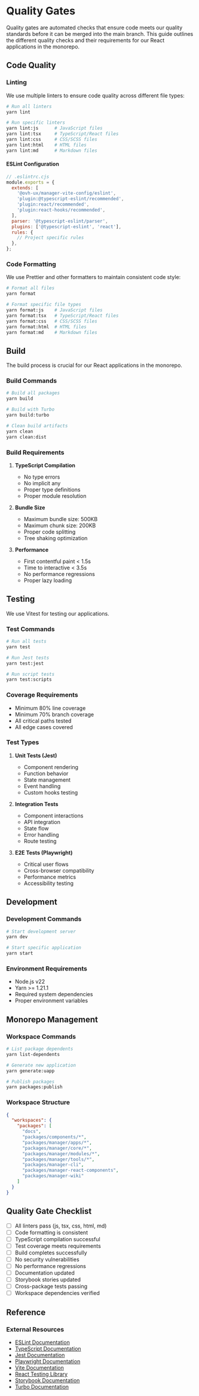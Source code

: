 
<Meta title="Guidelines/Quality Gates" />

# Quality Gates

Quality gates are automated checks that ensure code meets our quality standards before it can be merged into the main branch. This guide outlines the different quality checks and their requirements for our React applications in the monorepo.

## Code Quality

### Linting

We use multiple linters to ensure code quality across different file types:

```bash
# Run all linters
yarn lint

# Run specific linters
yarn lint:js      # JavaScript files
yarn lint:tsx     # TypeScript/React files
yarn lint:css     # CSS/SCSS files
yarn lint:html    # HTML files
yarn lint:md      # Markdown files
```

#### ESLint Configuration
```js
// .eslintrc.cjs
module.exports = {
  extends: [
    '@ovh-ux/manager-vite-config/eslint',
    'plugin:@typescript-eslint/recommended',
    'plugin:react/recommended',
    'plugin:react-hooks/recommended',
  ],
  parser: '@typescript-eslint/parser',
  plugins: ['@typescript-eslint', 'react'],
  rules: {
    // Project specific rules
  },
};
```

### Code Formatting

We use Prettier and other formatters to maintain consistent code style:

```bash
# Format all files
yarn format

# Format specific file types
yarn format:js    # JavaScript files
yarn format:tsx   # TypeScript/React files
yarn format:css   # CSS/SCSS files
yarn format:html  # HTML files
yarn format:md    # Markdown files
```

## Build

The build process is crucial for our React applications in the monorepo.

### Build Commands
```bash
# Build all packages
yarn build

# Build with Turbo
yarn build:turbo

# Clean build artifacts
yarn clean
yarn clean:dist
```

### Build Requirements
1. **TypeScript Compilation**
   - No type errors
   - No implicit any
   - Proper type definitions
   - Proper module resolution

2. **Bundle Size**
   - Maximum bundle size: 500KB
   - Maximum chunk size: 200KB
   - Proper code splitting
   - Tree shaking optimization

3. **Performance**
   - First contentful paint < 1.5s
   - Time to interactive < 3.5s
   - No performance regressions
   - Proper lazy loading

## Testing

We use Vitest for testing our applications.

### Test Commands
```bash
# Run all tests
yarn test

# Run Jest tests
yarn test:jest

# Run script tests
yarn test:scripts
```

### Coverage Requirements
- Minimum 80% line coverage
- Minimum 70% branch coverage
- All critical paths tested
- All edge cases covered

### Test Types
1. **Unit Tests (Jest)**
   - Component rendering
   - Function behavior
   - State management
   - Event handling
   - Custom hooks testing

2. **Integration Tests**
   - Component interactions
   - API integration
   - State flow
   - Error handling
   - Route testing

3. **E2E Tests (Playwright)**
   - Critical user flows
   - Cross-browser compatibility
   - Performance metrics
   - Accessibility testing

## Development

### Development Commands
```bash
# Start development server
yarn dev

# Start specific application
yarn start
```

### Environment Requirements
- Node.js v22
- Yarn >= 1.21.1
- Required system dependencies
- Proper environment variables

## Monorepo Management

### Workspace Commands
```bash
# List package dependents
yarn list-dependents

# Generate new application
yarn generate:uapp

# Publish packages
yarn packages:publish
```

### Workspace Structure
```json
{
  "workspaces": {
    "packages": [
      "docs",
      "packages/components/*",
      "packages/manager/apps/*",
      "packages/manager/core/*",
      "packages/manager/modules/*",
      "packages/manager/tools/*",
      "packages/manager-cli",
      "packages/manager-react-components",
      "packages/manager-wiki"
    ]
  }
}
```

## Quality Gate Checklist

- [ ] All linters pass (js, tsx, css, html, md)
- [ ] Code formatting is consistent
- [ ] TypeScript compilation successful
- [ ] Test coverage meets requirements
- [ ] Build completes successfully
- [ ] No security vulnerabilities
- [ ] No performance regressions
- [ ] Documentation updated
- [ ] Storybook stories updated
- [ ] Cross-package tests passing
- [ ] Workspace dependencies verified

## Reference

### External Resources
- [ESLint Documentation](https://eslint.org/docs/latest/)
- [TypeScript Documentation](https://www.typescriptlang.org/docs/)
- [Jest Documentation](https://jestjs.io/docs/getting-started)
- [Playwright Documentation](https://playwright.dev/docs/intro)
- [Vite Documentation](https://vitejs.dev/guide/)
- [React Testing Library](https://testing-library.com/docs/react-testing-library/intro/)
- [Storybook Documentation](https://storybook.js.org/docs/react/get-started/introduction)
- [Turbo Documentation](https://turbo.build/repo/docs)